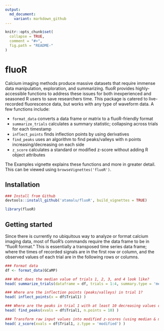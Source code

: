 ```yaml
---
output:
  md_document:
    variant: markdown_github
---
```


```r
knitr::opts_chunk$set(
  collapse = TRUE,
  comment = "#>",
  fig.path = "README-"
)
```

# fluoR

Calcium imaging methods produce massive datasets that require immense data manipulation, exploration, and summarizing. fluoR provides highly-accessible functions to address these issues for both inexperienced and seasoned R users to save researchers time. This package is catered to live-recorded fluorescence data, but works with any type of waveform data. A few functions include:

* `format_data` converts a data frame or matrix to a fluoR-friendly format
* `summarize_trials` calculates a summary statistic; collapsing across trials for each timestamp
* `inflect_points` finds inflection points by using derivatives
* `find_peaks` uses an algorithm to find peaks/valleys with n points increasing/decreasing on each side
* `z_score` calculates a standard or modified z-score without adding R object attributes

The Examples vignette explains these functions and more in greater detail. This can be viewed using `browseVignettes('fluoR')`.

## Installation

```r
### Install from Github
devtools::install_github('atamalu/fluoR', build_vignettes = TRUE)
```

```r
library(fluoR)
```

## Getting started

Since there is currently no ubiquitous way to analyze or format calcium imaging data, most of fluoR's commands require the data frame to be in "fluoR format." This is essentially a transposed time series data frame; where the times of recorded signals are in the first row or column, and the observed values of each trial are in the following rows or columns.

```r
### Format data
df <- format_data(GCaMP)
```

```r
### What does the median value of trials 1, 2, 3, and 4 look like?
head( summarize_trials(dataframe = df, trials = 1:4, summary.type = 'median') )
```

```r
### Where are the inflection points (peaks/valleys) in trial 1?
head( inflect_points(x = df$Trial1) )
```

```r
### Where are the peaks in trial 1 with at least 10 decreasing values on 
head( find_peaks(xvals = df$Trial1, n.points = 10) )
```

```r
### Transform raw input values into modified z-scores (using median & mad) for trial 1
head( z_score(xvals = df$Trial1, z.type = 'modified') )
```
